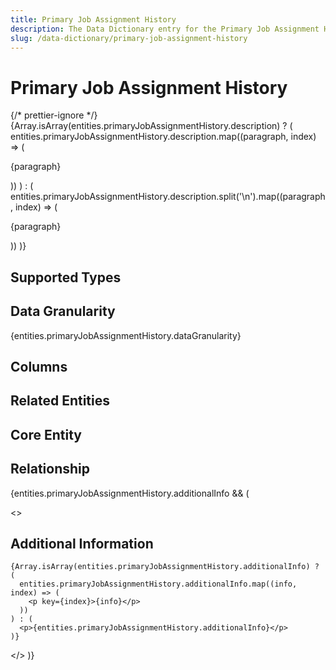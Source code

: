 ```yaml
---
title: Primary Job Assignment History
description: The Data Dictionary entry for the Primary Job Assignment History entity
slug: /data-dictionary/primary-job-assignment-history
---
```



# Primary Job Assignment History

{/* prettier-ignore */}
{Array.isArray(entities.primaryJobAssignmentHistory.description) ? (
  entities.primaryJobAssignmentHistory.description.map((paragraph, index) => (
    <p key={index}>{paragraph}</p>
))
) : (
entities.primaryJobAssignmentHistory.description.split('\n').map((paragraph, index) => (

<p key={index}>{paragraph}</p>
)) )}

## Supported Types

<SupportedTypesTable supportedTypes={entities.primaryJobAssignmentHistory.supportedTypes} />

## Data Granularity

{entities.primaryJobAssignmentHistory.dataGranularity}

## Columns

<ColumnsTable columns={entities.primaryJobAssignmentHistory.columns} />

## Related Entities

<RelatedEntitiesList relatedEntities={entities.primaryJobAssignmentHistory.relatedEntities} />

## Core Entity

<CoreEntityTable coreEntities={entities.primaryJobAssignmentHistory.coreEntity} />

## Relationship

<RelationshipTable
  relationship={entities.primaryJobAssignmentHistory.relationship}
  simple={true}
/>

{entities.primaryJobAssignmentHistory.additionalInfo && (

  <>
    <h2>Additional Information</h2>

    {Array.isArray(entities.primaryJobAssignmentHistory.additionalInfo) ? (
      entities.primaryJobAssignmentHistory.additionalInfo.map((info, index) => (
        <p key={index}>{info}</p>
      ))
    ) : (
      <p>{entities.primaryJobAssignmentHistory.additionalInfo}</p>
    )}

  </>
)}
